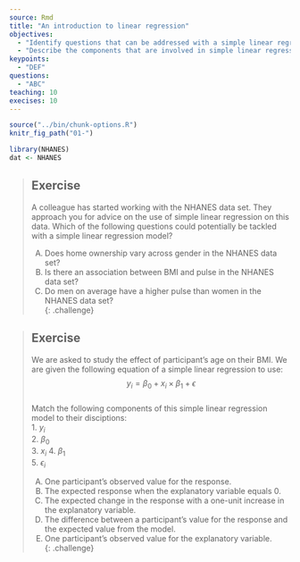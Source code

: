 ---
source: Rmd
title: "An introduction to linear regression"
objectives:
  - "Identify questions that can be addressed with a simple linear regression model."
  - "Describe the components that are involved in simple linear regression."
keypoints:
  - "DEF"
questions:
  - "ABC"
teaching: 10
execises: 10
---

```{r, include=FALSE}
source("../bin/chunk-options.R")
knitr_fig_path("01-")
```

```{r load data, include=FALSE}
library(NHANES)
dat <- NHANES
```


> ## Exercise  
> A colleague has started working with the NHANES data set. They approach 
> you for advice on the use of simple linear regression on this data. Which
> of the following questions could potentially be tackled with a simple 
> linear regression model?  
>   
> A) Does home ownership vary across gender in the NHANES data set?  
> B) Is there an association between BMI and pulse in the NHANES data set?  
> C) Do men on average have a higher pulse than women in the NHANES data set?  
{: .challenge}


> ## Exercise  
> We are asked to study the effect of participant's age on their BMI. We are given the following equation of a simple linear regression to use:  
> $$y_i = {\beta}_0 + x_i\times{\beta}_1 + \epsilon$$  
> Match the following components of this simple linear regression model to their disciptions:  
> 1. $y_i$  
> 2. ${\beta}_0$  
> 3. $x_i$
> 4. ${\beta}_1$  
> 5. $\epsilon_i$  
>  
> A) One participant's observed value for the response.  
> B) The expected response when the explanatory variable equals 0.    
> C) The expected change in the response with a one-unit increase in the explanatory variable.  
> D) The difference between a participant's value for the response and the
> expected value from the model.  
> E) One participant's observed value for the explanatory variable.  
{: .challenge}

